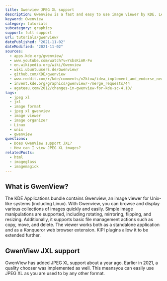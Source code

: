 ```yaml
---
title: Gwenview JPEG XL support
description: Gwenview is a fast and easy to use image viewer by KDE. Learn how to use JXL images within Geeqie.
keyword: Gwenview
category: tutorials
subcategory: graphics
support: full support
url: tutorials/gwenview/
datePublished: "2021-11-02"
dateModified: "2021-11-02"
sources:
  - apps.kde.org/gwenview/
  - www.youtube.com/watch?v=YsbsKimR-Fw
  - en.wikipedia.org/wiki/Gwenview
  - wiki.ubuntuusers.de/Gwenview/
  - github.com/KDE/gwenview
  - www.reddit.com/r/kde/comments/n2ktow/idea_implement_and_endorse_nextgen_image_formats/
  - invent.kde.org/graphics/gwenview/-/merge_requests/44
  - agateau.com/2012/changes-in-gwenview-for-kde-sc-4.10/
tags:
  - jpeg xl
  - jxl
  - image format
  - jpeg xl gwenview
  - image viewer
  - image organizer
  - Linux
  - unix
  - gwenview
questions:
  - Does GwenView support JXL?
  - How can I view JPEG XL images?
relatedPosts:
  - html
  - imageglass
  - imagemagick
---
```


## What is GwenView?

The KDE Applications bundle contains Gwenview, an image viewer for Unix-like systems (including Linux). With Gwenview, you can browse and display various collections of images quickly and easily. Simple image manipulations are supported, including rotating, mirroring, flipping, and resizing. Additionally, it supports basic file management actions such as copy, move, and delete. The viewer works both as a standalone application and as a Konqueror web browser extension. KIPI plugins allow it to be extended further.

## GwenView JXL support

GwenView has added JPEG XL support about a year ago. Earlier in 2021, a quality chooser was implemented as well. This meansyou can easily use JPEG XL as you are used to by any other format.
